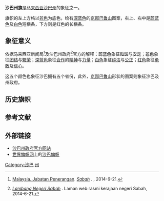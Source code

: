 {{Infobox National flag
| Name = 沙巴
| Article = 州旗 
| Image = Flag of Sabah.svg
| Use = 110000
| Symbol = {{FIAV|normal}}
| Proportion = 1:2
| Adoption = 1988年
| Design = 蔚蓝、白、红三条平行横纹，左上方苍蓝色方格内有深蓝色的山峰图案
| Designer = }}
'''沙巴州旗'''是[[马来西亚|马来西亚]][[沙巴州|沙巴州]]的象征之一。

旗帜的左上方格以[[苍色|苍色]]为底色，绘有[[深蓝色|深蓝色]]的[[京那巴鲁山|京那巴鲁山]]图案，右上、右中是[[蔚蓝色|蔚蓝色]]及[[白色|白色]]短横条，下方则是红色的长横条。

==象征意义==
依据马来西亚新闻局<ref name="pmr">{{ms}}[[马来西亚新闻局|Malaysia. Jabatan Penerangan]]. ''[http://pmr.penerangan.gov.my/index.php/maklumat-kenegaraan/226-sabah.html Sabah] {{Wayback|url=http://pmr.penerangan.gov.my/index.php/maklumat-kenegaraan/226-sabah.html |date=20141108041451 }}''. {{SetTitle|人民资料中心|Pusat maklumat rakyat|dotted=no}}, 2014-6-21.</ref>及沙巴州政府<ref>{{ms}}''[http://www.sabah.gov.my/pd.nbw/dcm/doc-60.html Lambang Negeri Sabah] {{webarchive|url=https://web.archive.org/web/20090808155944/http://www.sabah.gov.my/pd.nbw/dcm/doc-60.html |date=2009-08-08 }}''. Laman web rasmi kerajaan negeri Sabah, 2014-6-21.</ref>官方的解释：[[蔚蓝色|蔚蓝色]]象征[[和平|和谐]]与[[安定|安定]]；[[苍色|苍色]]象征[[团结|团结]]与[[繁荣|繁荣]]；[[深蓝色|深蓝色]]象征[[合作|合作]]的[[精神|精神]]与[[力量|力量]]；[[白色|白色]]象征[[纯洁|纯洁]]与[[公正|公正]]；[[红色|红色]]象征[[勇敢|勇敢]]及[[信心|信心]]。

这五个颜色也象征沙巴拥有五个省份，此外，[[京那巴鲁山|京那巴鲁山]]形状的图案则象征沙巴及州政府。

==历史旗帜==
{{gallery|width=220
|File:Flag of North Borneo (1902–1946).svg|{{FIAV|historical}}[[北婆罗洲|北婆罗洲]]旗（1882年 - 1948年）
|File:Flag of North Borneo (1948–1963).svg|{{FIAV|historical}}英属[[北婆罗洲|北婆罗洲]]旗（1948年 - 1963年）
|File:Flag of Sabah (1963-1982).svg|{{FIAV|historical}}沙巴州旗（1963年 - 1982年）
|File:Flag of Sabah (1982-1988).svg|{{FIAV|historical}}沙巴州旗（1982年 - 1988年）
}}

==参考文献==
{{reflist}}

==外部链接==
*[http://www.sabah.gov.my/ 沙巴州政府官方网站] {{Wayback|url=http://www.sabah.gov.my/ |date=20130403152233 }}{{ms}}{{en}}
*[[世界旗帜网|世界旗帜网]]上的[http://flagspot.net/flags/my-sabah.html 沙巴旗帜] {{Wayback|url=http://flagspot.net/flags/my-sabah.html |date=20141213225754 }}{{en}}

{{马来西亚旗帜}}

{{马来西亚小作品}}
[[Category:沙巴|Category:沙巴]]
[[Category:马来西亚旗帜|州]]